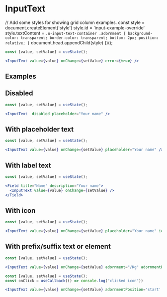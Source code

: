 
# InputText

  // Add some styles for showing grid column examples.
  const style =  document.createElement('style')
  style.id = 'input-example-override'
  style.textContent = `.u-input-text-container .adornment {
    background-color: transparent;
    border-color: transparent;
    bottom: 2px;
    position: relative;
  }`
  document.head.appendChild(style)
})();

<Documenter component={InputText}>

```jsx preview
const [value, setValue] = useState();

<InputText value={value} onChange={setValue} error={true} />
```

</Documenter>

## Examples


## Disabled

```jsx preview
const [value, setValue] = useState();

<InputText  disabled placeholder="Your name" />
```

## With placeholder text

```jsx preview
const [value, setValue] = useState();

<InputText value={value} onChange={setValue} placeholder="Your name" />
```

## With label text

```jsx preview
const [value, setValue] = useState();

<Field title="Name" description="Your name">
  <InputText value={value} onChange={setValue} />
</Field>
``` 

## With icon

```jsx preview
const [value, setValue] = useState();

<InputText value={value} onChange={setValue} placeholder="Your name" icon={UserSolid}/>
```

## With prefix/suffix text or element

```jsx preview
const [value, setValue] = useState();

<InputText value={value} onChange={setValue} adornment="/Kg" adornmentPosition='start'/>
```

```jsx preview
const [value, setValue] = useState();
const onClick = useCallback(() => console.log("clicked icon"))

<InputText value={value} onChange={setValue} adornmentPosition='start' adornment={<Button className="adornment" onClick={onClick} icon={UserSolid} />}/>
```